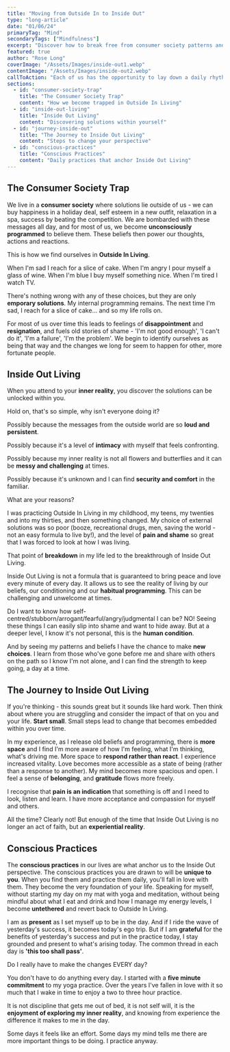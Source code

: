 ```yaml
---
title: "Moving from Outside In to Inside Out"
type: "long-article"
date: "01/06/24"
primaryTag: "Mind"
secondaryTags: ["Mindfulness"]
excerpt: "Discover how to break free from consumer society patterns and find authentic solutions within yourself through Inside Out Living."
featured: true
author: "Rose Long"
coverImage: "/Assets/Images/inside-out1.webp"
contentImage: "/Assets/Images/inside-out2.webp"
callToAction: "Each of us has the opportunity to lay down a daily rhythm of conscious practices to support Inside Out Living. Start where you are and take the next step. Your path is unique to you."
sections:
  - id: "consumer-society-trap"
    title: "The Consumer Society Trap"
    content: "How we become trapped in Outside In Living"
  - id: "inside-out-living"
    title: "Inside Out Living"
    content: "Discovering solutions within yourself"
  - id: "journey-inside-out"
    title: "The Journey to Inside Out Living"
    content: "Steps to change your perspective"
  - id: "conscious-practices"
    title: "Conscious Practices"
    content: "Daily practices that anchor Inside Out Living"
---
```


## The Consumer Society Trap

We live in a **consumer society** where solutions lie outside of us - we can buy happiness in a holiday deal, self esteem in a new outfit, relaxation in a spa, success by beating the competition. We are bombarded with these messages all day, and for most of us, we become **unconsciously programmed** to believe them. These beliefs then power our thoughts, actions and reactions.

This is how we find ourselves in **Outside In Living**.

When I'm sad I reach for a slice of cake. When I'm angry I pour myself a glass of wine. When I'm blue I buy myself something nice. When I'm tired I watch TV.

There's nothing wrong with any of these choices, but they are only **emporary solutions**. My internal programming remains. The next time I'm sad, I reach for a slice of cake... and so my life rolls on.

For most of us over time this leads to feelings of **disappointment** and **resignation**, and fuels old stories of shame - 'I'm not good enough', 'I can't do it', 'I'm a failure', 'I'm the problem'. We begin to identify ourselves as being that way and the changes we long for seem to happen for other, more fortunate people.

## Inside Out Living

When you attend to your **inner reality**, you discover the solutions can be unlocked within you.

Hold on, that's so simple, why isn't everyone doing it?

Possibly because the messages from the outside world are so **loud and persistent**.

Possibly because it's a level of **intimacy** with myself that feels confronting.

Possibly because my inner reality is not all flowers and butterflies and it can be **messy and challenging** at times.

Possibly because it's unknown and I can find **security and comfort** in the familiar.

What are your reasons?

I was practicing Outside In Living in my childhood, my teens, my twenties and into my thirties, and then something changed. My choice of external solutions was so poor (booze, recreational drugs, men, saving the world - not an easy formula to live by!), and the level of **pain and shame** so great that I was forced to look at how I was living.

That point of **breakdown** in my life led to the breakthrough of Inside Out Living.

Inside Out Living is not a formula that is guaranteed to bring peace and love every minute of every day. It allows us to see the reality of living by our beliefs, our conditioning and our **habitual programming**. This can be challenging and unwelcome at times.

Do I want to know how self-centred/stubborn/arrogant/fearful/angry/judgmental I can be? NO! Seeing these things I can easily slip into shame and want to hide away. But at a deeper level, I know it's not personal, this is the **human condition**.

And by seeing my patterns and beliefs I have the chance to make **new choices**. I learn from those who've gone before me and share with others on the path so I know I'm not alone, and I can find the strength to keep going, a day at a time.

## The Journey to Inside Out Living

If you're thinking - this sounds great but it sounds like hard work. Then think about where you are struggling and consider the impact of that on you and your life. **Start small**. Small steps lead to change that becomes embedded within you over time.

In my experience, as I release old beliefs and programming, there is **more space** and I find I'm more aware of how I'm feeling, what I'm thinking, what's driving me. More space to **respond rather than react**. I experience increased vitality. Love becomes more accessible as a state of being (rather than a response to another). My mind becomes more spacious and open. I feel a sense of **belonging**, and **gratitude** flows more freely.

I recognise that **pain is an indication** that something is off and I need to look, listen and learn. I have more acceptance and compassion for myself and others.

All the time? Clearly not! But enough of the time that Inside Out Living is no longer an act of faith, but an **experiential reality**.

## Conscious Practices

The **conscious practices** in our lives are what anchor us to the Inside Out perspective. The conscious practices you are drawn to will be **unique to you**. When you find them and practice them daily, you'll fall in love with them. They become the very foundation of your life.
Speaking for myself, without starting my day on my mat with yoga and meditation, without being mindful about what I eat and drink and how I manage my energy levels, I become **untethered** and revert back to Outside In Living.

I am as **present** as I set myself up to be in the day. And if I ride the wave of yesterday's success, it becomes today's ego trip. But if I am **grateful** for the benefits of yesterday's success and put in the practice today, I stay grounded and present to what's arising today.
The common thread in each day is **'this too shall pass'**.

Do I really have to make the changes EVERY day?

You don't have to do anything every day. I started with a **five minute commitment** to my yoga practice. Over the years I've fallen in love with it so much that I wake in time to enjoy a two to three hour practice.

It is not discipline that gets me out of bed, it is not self will, it is the **enjoyment of exploring my inner reality**, and knowing from experience the difference it makes to me in the day.

Some days it feels like an effort. Some days my mind tells me there are more important things to be doing. I practice anyway.
